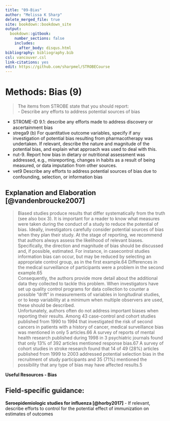 ---
title: "09-Bias"
author: "Melissa K Sharp"
delete_merged_file: true
site: bookdown::bookdown_site
output:
  bookdown::gitbook:
    number_sections: false 
    includes: 
      after_body: disqus.html
bibliography: bibliography.bib
csl: vancouver.csl
link-citations: yes
edit: https://github.com/sharpmel/STROBECourse
---

# Methods: Bias (9) 
> The items from STROBE state that you should report: </br>
- Describe any efforts to address potential sources of bias

-	STROME-ID 9.1: describe any eﬀorts made to address discovery or ascertainment bias  
-	strega9 (b) For quantitative outcome variables, specify if any investigation of potential bias resulting from pharmacotherapy was undertaken. If relevant, describe the nature and magnitude of the potential bias, and explain what approach was used to deal with this.  
-	nut-9. Report how bias in dietary or nutritional assessment was addressed, e.g., misreporting, changes in habits as a result of being measured, or data imputation from other sources.  
-	vet9 Describe any eﬀorts to address potential sources of bias due to confounding, selection, or information bias  

## Explanation and Elaboration [@vandenbroucke2007]
>Biased studies produce results that differ systematically from the truth (see also box 3). It is important for a reader to know what measures were taken during the conduct of a study to reduce the potential of bias. Ideally, investigators carefully consider potential sources of bias when they plan their study. At the stage of reporting, we recommend that authors always assess the likelihood of relevant biases. Specifically, the direction and magnitude of bias should be discussed and, if possible, estimated. For instance, in casecontrol studies information bias can occur, but may be reduced by selecting an appropriate control group, as in the first example.64 Differences in the medical surveillance of participants were a problem in the second example.65
</br>
Consequently, the authors provide more detail about the additional data they collected to tackle this problem. When investigators have set up quality control programs for data collection to counter a possible “drift” in measurements of variables in longitudinal studies, or to keep variability at a minimum when multiple observers are used, these should be described.
</br>
Unfortunately, authors often do not address important biases when reporting their results. Among 43 case-control
and cohort studies published from 1990 to 1994 that investigated the risk of second cancers in patients with a history of cancer, medical surveillance bias was mentioned in only 5 articles.66 A survey of reports of mental health research published during 1998 in 3 psychiatric journals found that only 13% of 392 articles mentioned response bias.67 A survey of cohort studies in stroke research found that 14 of 49 (28%) articles published from 1999 to 2003 addressed potential selection bias in the recruitment of study participants and 35 (71%) mentioned the possibility that any type of bias may have affected results.5

**Useful Resources - Bias**

<h2> Field-specific guidance:</h2>
**Seroepidemiologic studies for influenza [@horby2017]**
-	If relevant, describe efforts to control for the potential effect of immunization on estimates of outcomes
